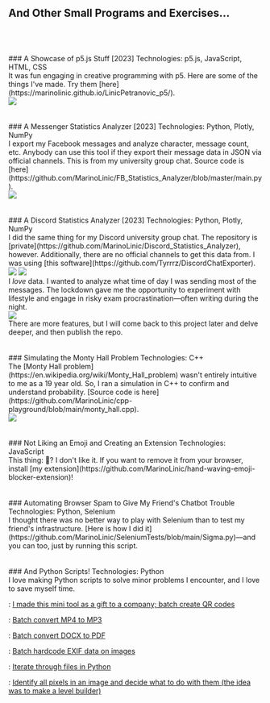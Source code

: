 
## And Other Small Programs and Exercises...
<br/>
<br/>
<br/>
### A Showcase of p5.js Stuff [2023]
Technologies: p5.js, JavaScript, HTML, CSS
<br/>
It was fun engaging in creative programming with p5. 
Here are some of the things I've made. 
Try them [here](https://marinolinic.github.io/LinicPetranovic_p5/).
<br/>
<img src="p5.gif" />
<br/>
<br/>
<br/>
### A Messenger Statistics Analyzer [2023]
Technologies: Python, Plotly, NumPy
<br/>
I export my Facebook messages and analyze character, message count, etc. 
Anybody can use this tool if they export their message data in JSON via official channels. 
This is from my university group chat.
Source code is [here](https://github.com/MarinoLinic/FB_Statistics_Analyzer/blob/master/main.py).
<br/>
<img src="https://i.imgur.com/BuwL3pl.png" />
<br/>
<br/>
<br/>
### A Discord Statistics Analyzer [2023]
Technologies: Python, Plotly, NumPy
<br/>
I did the same thing for my Discord university group chat.
The repository is [private](https://github.com/MarinoLinic/Discord_Statistics_Analyzer), however.
Additionally, there are no official channels to get this data from. 
I was using [this software](https://github.com/Tyrrrz/DiscordChatExporter).
<br/>
<img src="https://i.imgur.com/W6hKHGS.png" />
<img src="https://i.imgur.com/ovTXuAs.png" />
<br/>
I <i>love</i> data. I wanted to analyze what time of day I was sending most of the messages.
The lockdown gave me the opportunity to experiment with lifestyle and engage in risky exam procrastination—often writing during the night.
<br/>
<img src="https://i.imgur.com/07KEeiT.png" />
<br/>
There are more features, but I will come back to this project later and delve deeper, and then publish the repo.
<br/>
<br/>
<br/>
### Simulating the Monty Hall Problem
Technologies: C++
<br/>
The [Monty Hall problem](https://en.wikipedia.org/wiki/Monty_Hall_problem) wasn't entirely intuitive to me as a 19 year old.
So, I ran a simulation in C++ to confirm and understand probability.
[Source code is here](https://github.com/MarinoLinic/cpp-playground/blob/main/monty_hall.cpp).
<br/>
<img src="https://i.imgur.com/CfpkPJq.png" />
<br/>
<br/>
<br/>
### Not Liking an Emoji and Creating an Extension
Technologies: JavaScript
<br/>
This thing: 👋? I don't like it. 
If you want to remove it from your browser, install [my extension](https://github.com/MarinoLinic/hand-waving-emoji-blocker-extension)! 
<br/>
<br/>
<br/>
### Automating Browser Spam to Give My Friend's Chatbot Trouble
Technologies: Python, Selenium
<br/>
I thought there was no better way to play with Selenium than to test
my friend's infrastructure. [Here is how I did it](https://github.com/MarinoLinic/SeleniumTests/blob/main/Sigma.py)—and you can too, just by running this script.
<br/>
<br/>
<br/>
### And Python Scripts!
Technologies: Python
<br/>
I love making Python scripts to solve minor problems I encounter, and I love to save myself time.

: [I made this mini tool as a gift to a company; batch create QR codes](https://github.com/MarinoLinic/Create_Batch_QR_Codes)

: [Batch convert MP4 to MP3](https://github.com/MarinoLinic/batch-convert-mp4-to-mp3/blob/master/main.py)

: [Batch convert DOCX to PDF](https://github.com/MarinoLinic/Word-to-PDF)

: [Batch hardcode EXIF data on images](https://github.com/MarinoLinic/hardcode-exif-timestamp-on-images/blob/master/main.py)

: [Iterate through files in Python](https://github.com/MarinoLinic/Python_Helper_Programs/blob/master/helper-file-iterater.py)

: [Identify all pixels in an image and decide what to do with them (the idea was to make a level builder)](https://github.com/MarinoLinic/Image_Level_Builder_PY)

<br/>

